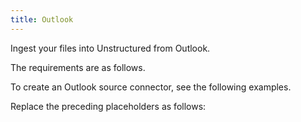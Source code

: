 ```yaml
---
title: Outlook
---
```


Ingest your files into Unstructured from Outlook.

The requirements are as follows.


<OutlookPrerequisites />

To create an Outlook source connector, see the following examples.


<CodeGroup>
    <OutlookSDK />
    <OutlookAPIRESTCreate />
</CodeGroup>

Replace the preceding placeholders as follows:


<OutlookAPIPlaceholders />

